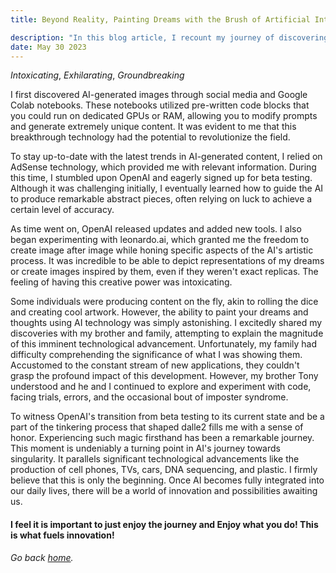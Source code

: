 ```yaml
---
title: Beyond Reality, Painting Dreams with the Brush of Artificial Intelligence

description: "In this blog article, I recount my journey of discovering AI-generated images and their transformative potential. Through social media and Google Colab notebooks, I experimented with pre-written code blocks, guiding the AI to produce abstract and dream-inspired artworks. Witnessing OpenAI's progress, I realized that we are at the brink of an AI singularity, where this technology will become an integral part of our daily lives, sparking innovation and opening up new possibilities for artistic expression."
date: May 30 2023
---
```

*Intoxicating*, *Exhilarating*, *Groundbreaking*


I first discovered AI-generated images through social media and Google Colab notebooks. These notebooks utilized pre-written code blocks that you could run on dedicated GPUs or RAM, allowing you to modify prompts and generate extremely unique content. It was evident to me that this breakthrough technology had the potential to revolutionize the field.

To stay up-to-date with the latest trends in AI-generated content, I relied on AdSense technology, which provided me with relevant information. During this time, I stumbled upon OpenAI and eagerly signed up for beta testing. Although it was challenging initially, I eventually learned how to guide the AI to produce remarkable abstract pieces, often relying on luck to achieve a certain level of accuracy.

As time went on, OpenAI released updates and added new tools. I also began experimenting with leonardo.ai, which granted me the freedom to create image after image while honing specific aspects of the AI's artistic process. It was incredible to be able to depict representations of my dreams or create images inspired by them, even if they weren't exact replicas.
The feeling of having this creative power was intoxicating. 

Some individuals were producing content on the fly, akin to rolling the dice and creating cool artwork. However, the ability to paint your dreams and thoughts using AI technology was simply astonishing. I excitedly shared my discoveries with my brother and family, attempting to explain the magnitude of this imminent technological advancement.
Unfortunately, my family had difficulty comprehending the significance of what I was showing them. Accustomed to the constant stream of new applications, they couldn't grasp the profound impact of this development. However, my brother Tony understood and he and I continued to explore and experiment with code, facing trials, errors, and the occasional bout of imposter syndrome.

To witness OpenAI's transition from beta testing to its current state and be a part of the tinkering process that shaped dalle2 fills me with a sense of honor. Experiencing such magic firsthand has been a remarkable journey.
This moment is undeniably a turning point in AI's journey towards singularity. It parallels significant technological advancements like the production of cell phones, TVs, cars, DNA sequencing, and plastic. I firmly believe that this is only the beginning. Once AI becomes fully integrated into our daily lives, there will be a world of innovation and possibilities awaiting us.

#### I feel it is important to just enjoy the journey and Enjoy what you do! This is what fuels innovation!

 
_Go back [home](/)._